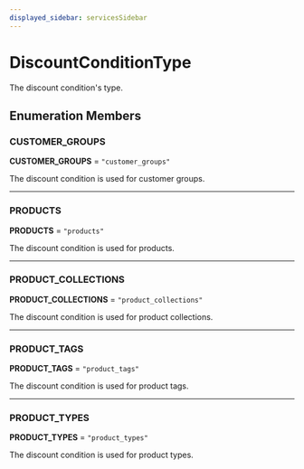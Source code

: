 ```yaml
---
displayed_sidebar: servicesSidebar
---
```



# DiscountConditionType

The discount condition's type.

## Enumeration Members

### CUSTOMER\_GROUPS

 **CUSTOMER\_GROUPS** = `"customer_groups"`

The discount condition is used for customer groups.

___

### PRODUCTS

 **PRODUCTS** = `"products"`

The discount condition is used for products.

___

### PRODUCT\_COLLECTIONS

 **PRODUCT\_COLLECTIONS** = `"product_collections"`

The discount condition is used for product collections.

___

### PRODUCT\_TAGS

 **PRODUCT\_TAGS** = `"product_tags"`

The discount condition is used for product tags.

___

### PRODUCT\_TYPES

 **PRODUCT\_TYPES** = `"product_types"`

The discount condition is used for product types.

